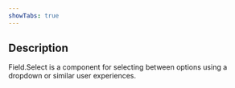 ```yaml
---
showTabs: true
---
```


## Description

Field.Select is a component for selecting between options using a dropdown or similar user experiences.
